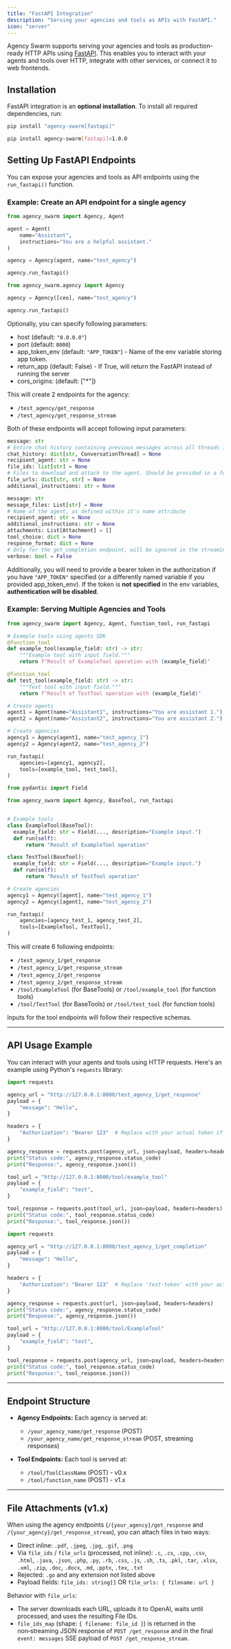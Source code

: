 ```yaml
---
title: "FastAPI Integration"
description: "Serving your agencies and tools as APIs with FastAPI."
icon: "server"
---
```


Agency Swarm supports serving your agencies and tools as production-ready HTTP APIs using [FastAPI](https://fastapi.tiangolo.com/). This enables you to interact with your agents and tools over HTTP, integrate with other services, or connect it to web frontends.

## Installation

FastAPI integration is an **optional installation**. To install all required dependencies, run:

<CodeGroup>

```bash v1.x
pip install "agency-swarm[fastapi]"
```

```bash v0.x
pip install agency-swarm[fastapi]<1.0.0
```

</CodeGroup>

## Setting Up FastAPI Endpoints

You can expose your agencies and tools as API endpoints using the `run_fastapi()` function.

### Example: Create an API endpoint for a single agency

<CodeGroup>

```python v1.x
from agency_swarm import Agency, Agent

agent = Agent(
    name="Assistant",
    instructions="You are a helpful assistant."
)

agency = Agency(agent, name="test_agency")

agency.run_fastapi()
```

```python v0.x
from agency_swarm.agency import Agency

agency = Agency([ceo], name="test_agency")

agency.run_fastapi()
```

</CodeGroup>

Optionally, you can specify following parameters:
- host (default: `"0.0.0.0"`)
- port (default: `8000`)
- app_token_env (default: `"APP_TOKEN"`) - Name of the env variable storing app token.
- return_app (default: False) - If True, will return the FastAPI instead of running the server
- cors_origins: (default: ["*"])

This will create 2 endpoints for the agency:
- `/test_agency/get_response`
- `/test_agency/get_response_stream`

Both of these endpoints will accept following input parameters:

<CodeGroup>

```python v1.x
message: str
# Entire chat history containing previous messages across all threads in a form of {'thread_1': ConversationThread, 'thread_2': ConversationThread, ...}
chat_history: dict[str, ConversationThread] = None
recipient_agent: str = None
file_ids: list[str] = None
# Files to download and attach to the agent. Should be provided in a form of a mapping: {"filename_1":"url", "filename_2":"url", ...}
file_urls: dict[str, str] = None
additional_instructions: str = None
```

```python v0.x
message: str
message_files: List[str] = None
# Name of the agent, as defined within it's name attribute
recipient_agent: str = None
additional_instructions: str = None
attachments: List[Attachment] = []
tool_choice: dict = None
response_format: dict = None
# Only for the get_completion endpoint, will be ignored in the streaming endpoint
verbose: bool = False
```

</CodeGroup>

Additionally, you will need to provide a bearer token in the authorization if you have `"APP_TOKEN"` specified (or a differently named variable if you provided app_token_env). If the token is **not specified** in the env variables, **authentication will be disabled**.

### Example: Serving Multiple Agencies and Tools

<CodeGroup>

```python v1.x
from agency_swarm import Agency, Agent, function_tool, run_fastapi

# Example tools using agents SDK
@function_tool
def example_tool(example_field: str) -> str:
    """Example tool with input field."""
    return f"Result of ExampleTool operation with {example_field}"

@function_tool
def test_tool(example_field: str) -> str:
    """Test tool with input field."""
    return f"Result of TestTool operation with {example_field}"

# Create agents
agent1 = Agent(name="Assistant1", instructions="You are assistant 1.")
agent2 = Agent(name="Assistant2", instructions="You are assistant 2.")

# Create agencies
agency1 = Agency(agent1, name="test_agency_1")
agency2 = Agency(agent2, name="test_agency_2")

run_fastapi(
    agencies=[agency1, agency2],
    tools=[example_tool, test_tool],
)
```

```python v0.x
from pydantic import Field

from agency_swarm import Agency, BaseTool, run_fastapi


# Example tools
class ExampleTool(BaseTool):
  example_field: str = Field(..., description="Example input.")
  def run(self):
      return "Result of ExampleTool operation"

class TestTool(BaseTool):
  example_field: str = Field(..., description="Example input.")
  def run(self):
      return "Result of TestTool operation"

# Create agencies
agency1 = Agency([agent], name="test_agency_1")
agency2 = Agency([agent], name="test_agency_2")

run_fastapi(
    agencies=[agency_test_1, agency_test_2],
    tools=[ExampleTool, TestTool],
)
```

</CodeGroup>

This will create 6 following endpoints:
- `/test_agency_1/get_response`
- `/test_agency_1/get_response_stream`
- `/test_agency_2/get_response`
- `/test_agency_2/get_response_stream`
- `/tool/ExampleTool` (for BaseTools) or `/tool/example_tool` (for function tools)
- `/tool/TestTool` (for BaseTools) or `/tool/test_tool` (for function tools)

Inputs for the tool endpoints will follow their respective schemas.

---

## API Usage Example

You can interact with your agents and tools using HTTP requests. Here's an example using Python's `requests` library:

<CodeGroup>

```python v1.x
import requests

agency_url = "http://127.0.0.1:8000/test_agency_1/get_response"
payload = {
    "message": "Hello",
}

headers = {
    "Authorization": "Bearer 123"  # Replace with your actual token if needed
}

agency_response = requests.post(agency_url, json=payload, headers=headers)
print("Status code:", agency_response.status_code)
print("Response:", agency_response.json())

tool_url = "http://127.0.0.1:8000/tool/example_tool"
payload = {
    "example_field": "test",
}

tool_response = requests.post(tool_url, json=payload, headers=headers)
print("Status code:", tool_response.status_code)
print("Response:", tool_response.json())
```

```python v0.x
import requests

agency_url = "http://127.0.0.1:8000/test_agency_1/get_completion"
payload = {
    "message": "Hello",
}

headers = {
    "Authorization": "Bearer 123"  # Replace 'test-token' with your actual token if needed
}

agency_response = requests.post(url, json=payload, headers=headers)
print("Status code:", agency_response.status_code)
print("Response:", agency_response.json())

tool_url = "http://127.0.0.1:8000/tool/ExampleTool"
payload = {
    "example_field": "test",
}

tool_response = requests.post(agency_url, json=payload, headers=headers)
print("Status code:", tool_response.status_code)
print("Response:", tool_response.json())
```

</CodeGroup>

---

## Endpoint Structure

- **Agency Endpoints:**
  Each agency is served at:
  - `/your_agency_name/get_response` (POST)
  - `/your_agency_name/get_response_stream` (POST, streaming responses)

- **Tool Endpoints:**
  Each tool is served at:
  - `/tool/ToolClassName` (POST) - v0.x
  - `/tool/function_name` (POST) - v1.x

---

## File Attachments (v1.x)

When using the agency endpoints (`/{your_agency}/get_response` and `/{your_agency}/get_response_stream`), you can attach files in two ways:

- Direct inline: `.pdf`, `.jpeg`, `.jpg`, `.gif`, `.png`
- Via `file_ids` / `file_urls` (processed, not inline): `.c`, `.cs`, `.cpp`, `.csv`, `.html`, `.java`, `.json`, `.php`, `.py`, `.rb`, `.css`, `.js`, `.sh`, `.ts`, `.pkl`, `.tar`, `.xlsx`, `.xml`, `.zip`, `.doc`, `.docx`, `.md`, `.pptx`, `.tex`, `.txt`
- Rejected: `.go` and any extension not listed above
- Payload fields: `file_ids: string[]` OR `file_urls: { filename: url }`

Behavior with `file_urls`:
- The server downloads each URL, uploads it to OpenAI, waits until processed, and uses the resulting File IDs.
- `file_ids_map` (shape: `{ filename: file_id }`) is returned in the non‑streaming JSON response of `POST /get_response` and in the final `event: messages` SSE payload of `POST /get_response_stream`.
